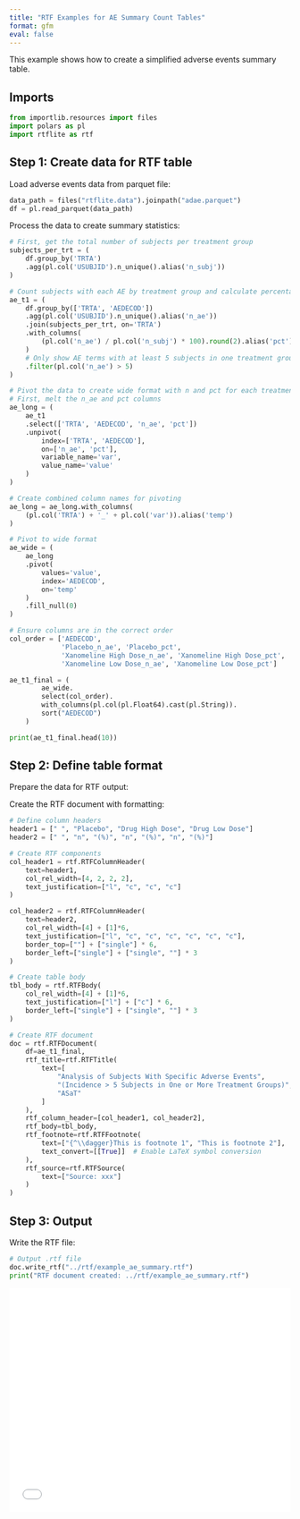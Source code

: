 ```yaml
---
title: "RTF Examples for AE Summary Count Tables"
format: gfm
eval: false
---
```


<!-- `.md` and `.py` files are generated from the `.qmd` file. Please edit that file. -->

This example shows how to create a simplified adverse events summary table.

## Imports

```python
from importlib.resources import files
import polars as pl
import rtflite as rtf
```

## Step 1: Create data for RTF table

Load adverse events data from parquet file:

```python
data_path = files("rtflite.data").joinpath("adae.parquet")
df = pl.read_parquet(data_path)
```

Process the data to create summary statistics:

```python
# First, get the total number of subjects per treatment group
subjects_per_trt = (
    df.group_by('TRTA')
    .agg(pl.col('USUBJID').n_unique().alias('n_subj'))
)

# Count subjects with each AE by treatment group and calculate percentages
ae_t1 = (
    df.group_by(['TRTA', 'AEDECOD'])
    .agg(pl.col('USUBJID').n_unique().alias('n_ae'))
    .join(subjects_per_trt, on='TRTA')
    .with_columns(
        (pl.col('n_ae') / pl.col('n_subj') * 100).round(2).alias('pct')
    )
    # Only show AE terms with at least 5 subjects in one treatment group
    .filter(pl.col('n_ae') > 5)
)

# Pivot the data to create wide format with n and pct for each treatment
# First, melt the n_ae and pct columns
ae_long = (
    ae_t1
    .select(['TRTA', 'AEDECOD', 'n_ae', 'pct'])
    .unpivot(
        index=['TRTA', 'AEDECOD'],
        on=['n_ae', 'pct'],
        variable_name='var',
        value_name='value'
    )
)

# Create combined column names for pivoting
ae_long = ae_long.with_columns(
    (pl.col('TRTA') + '_' + pl.col('var')).alias('temp')
)

# Pivot to wide format
ae_wide = (
    ae_long
    .pivot(
        values='value',
        index='AEDECOD',
        on='temp'
    )
    .fill_null(0)
)

# Ensure columns are in the correct order
col_order = ['AEDECOD', 
             'Placebo_n_ae', 'Placebo_pct',
             'Xanomeline High Dose_n_ae', 'Xanomeline High Dose_pct',
             'Xanomeline Low Dose_n_ae', 'Xanomeline Low Dose_pct']

ae_t1_final = (
        ae_wide.
        select(col_order).
        with_columns(pl.col(pl.Float64).cast(pl.String)).
        sort("AEDECOD")
    )

print(ae_t1_final.head(10))
```

## Step 2: Define table format

Prepare the data for RTF output:

Create the RTF document with formatting:

```python
# Define column headers
header1 = [" ", "Placebo", "Drug High Dose", "Drug Low Dose"]
header2 = [" ", "n", "(%)", "n", "(%)", "n", "(%)"]

# Create RTF components
col_header1 = rtf.RTFColumnHeader(
    text=header1,
    col_rel_width=[4, 2, 2, 2],
    text_justification=["l", "c", "c", "c"]
)

col_header2 = rtf.RTFColumnHeader(
    text=header2,
    col_rel_width=[4] + [1]*6,
    text_justification=["l", "c", "c", "c", "c", "c", "c"],
    border_top=[""] + ["single"] * 6,
    border_left=["single"] + ["single", ""] * 3
)

# Create table body
tbl_body = rtf.RTFBody(
    col_rel_width=[4] + [1]*6,
    text_justification=["l"] + ["c"] * 6,
    border_left=["single"] + ["single", ""] * 3
)

# Create RTF document
doc = rtf.RTFDocument(
    df=ae_t1_final,
    rtf_title=rtf.RTFTitle(
        text=[
            "Analysis of Subjects With Specific Adverse Events",
            "(Incidence > 5 Subjects in One or More Treatment Groups)",
            "ASaT"
        ]
    ),
    rtf_column_header=[col_header1, col_header2],
    rtf_body=tbl_body,
    rtf_footnote=rtf.RTFFootnote(
        text=["{^\\dagger}This is footnote 1", "This is footnote 2"],
        text_convert=[[True]]  # Enable LaTeX symbol conversion
    ),
    rtf_source=rtf.RTFSource(
        text=["Source: xxx"]
    )
)
```

## Step 3: Output

Write the RTF file:

```python
# Output .rtf file
doc.write_rtf("../rtf/example_ae_summary.rtf")
print("RTF document created: ../rtf/example_ae_summary.rtf")
```

<embed src="../pdf/example_ae_summary.pdf" style="width:100%; height:400px" type="application/pdf">